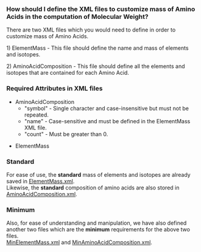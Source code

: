 ===How should I define the XML files to customize mass of Amino Acids in the computation of Molecular Weight?===

There are two XML files which you would need to define in order to customize mass of Amino Acids.

1) ElementMass - This file should define the name and mass of elements and isotopes.

2) AminoAcidComposition - This file should define all the elements and isotopes that are contained for each Amino Acid.

===Required Attributes in XML files===

* AminoAcidComposition
** "symbol" - Single character and case-insensitive but must not be repeated.
** "name" - Case-sensitive and must be defined in the ElementMass XML file.
** "count" - Must be greater than 0.

* ElementMass

===Standard===

For ease of use, the <b>standard</b> mass of elements and isotopes are already saved in [[BioJava:CookBook:AAPROP:ElementMass.xml|ElementMass.xml]]. <br/>
Likewise, the <b>standard</b> composition of amino acids are also stored in [[BioJava:CookBook:AAPROP:AminoAcidComposition.xml|AminoAcidComposition.xml]].

===Minimum===

Also, for ease of understanding and manipulation, we have also defined another two files which are the <b>minimum</b> requirements for the above two files.<br/>
[[BioJava:CookBook:AAPROP:MinElementMass.xml|MinElementMass.xml]] and [[BioJava:CookBook:AAPROP:MinAminoAcidComposition.xml|MinAminoAcidComposition.xml]].